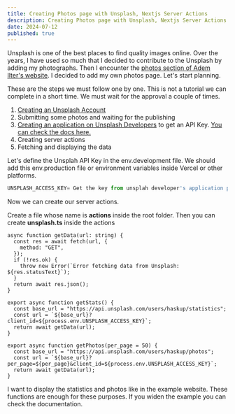 ```yaml
---
title: Creating Photos page with Unsplash, Nextjs Server Actions
description: Creating Photos page with Unsplash, Nextjs Server Actions
date: 2024-07-12
published: true
---
```


Unsplash is one of the best places to find quality images online. Over the years, I have used so much that I decided to contribute to the Unsplash by adding my photographs. Then I encounter the [photos section of Adem Ilter's website](https://ademilter.com/photos). I decided to add my own photos page. Let's start planning.

These are the steps we must follow one by one. This is not a tutorial we can complete in a short time. We must wait for the approval a couple of times.&#x20;

1. [Creating an Unsplash Account](https://unsplash.com/)
2. Submitting some photos and waiting for the publishing
3. [Creating an application on Unsplash Developers](https://unsplash.com/developers) to get an API Key. [You can check the docs here.](https://unsplash.com/documentation)
4. Creating server actions
5. Fetching and displaying the data

Let's define the Unsplah API Key in the env.development file. We should add this env.production file or environment variables inside Vercel or other platforms.

```ts {4} showLineNumbers
UNSPLASH_ACCESS_KEY= Get the key from unsplah developer's application page. This will be the Access Key.
```

Now we can create our server actions.

Create a file whose name is **actions** inside the root folder. Then you can create **unsplash.ts** inside the actions

```tsx {4} showLineNumbers
async function getData(url: string) {
  const res = await fetch(url, {
    method: "GET",
  });
  if (!res.ok) {
    throw new Error(`Error fetching data from Unsplash: ${res.statusText}`);
  }
  return await res.json();
}

export async function getStats() {
  const base_url = "https://api.unsplash.com/users/haskup/statistics";
  const url = `${base_url}?client_id=${process.env.UNSPLASH_ACCESS_KEY}`;
  return await getData(url);
}

export async function getPhotos(per_page = 50) {
  const base_url = "https://api.unsplash.com/users/haskup/photos";
  const url = `${base_url}?per_page=${per_page}&client_id=${process.env.UNSPLASH_ACCESS_KEY}`;
  return await getData(url);
}
```

I want to display the statistics and photos like in the example website. These functions are enough for these purposes. If you widen the example you can check the documentation.
